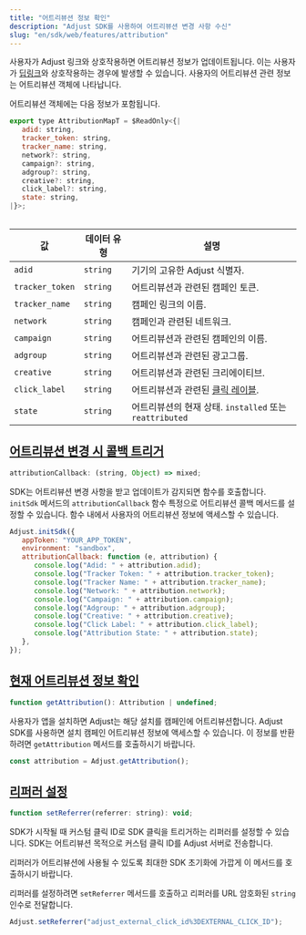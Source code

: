 ```yaml
---
title: "어트리뷰션 정보 확인"
description: "Adjust SDK를 사용하여 어트리뷰션 변경 사항 수신"
slug: "en/sdk/web/features/attribution"
---
```

사용자가 Adjust 링크와 상호작용하면 어트리뷰션 정보가 업데이트됩니다. 이는 사용자가 [딥링크](https://help.adjust.com/en/article/deep-links)와 상호작용하는 경우에 발생할 수 있습니다. 사용자의 어트리뷰션 관련 정보는 어트리뷰션 객체에 나타납니다.

어트리뷰션 객체에는 다음 정보가 포함됩니다.

```js
export type AttributionMapT = $ReadOnly<{|
   adid: string,
   tracker_token: string,
   tracker_name: string,
   network?: string,
   campaign?: string,
   adgroup?: string,
   creative?: string,
   click_label?: string,
   state: string,
|}>;
```

<table> 

|        값        |  데이터 유형  |                                  설명                                   |
|-----------------|----------|-----------------------------------------------------------------------|
| `adid`          | `string` | 기기의 고유한 Adjust 식별자.                                                   |
| `tracker_token` | `string` | 어트리뷰션과 관련된 캠페인 토큰.                                                    |
| `tracker_name`  | `string` | 캠페인 링크의 이름.                                                           |
| `network`       | `string` | 캠페인과 관련된 네트워크.                                                        |
| `campaign`      | `string` | 어트리뷰션과 관련된 캠페인의 이름.                                                   |
| `adgroup`       | `string` | 어트리뷰션과 관련된 광고그룹.                                                      |
| `creative`      | `string` | 어트리뷰션과 관련된 크리에이티브.                                                    |
| `click_label`   | `string` | 어트리뷰션과 관련된 [클릭 레이블](https://help.adjust.com/en/article/user-rewards). |
| `state`         | `string` | 어트리뷰션의 현재 상태. `installed` 또는 `reattributed`                           |

</Table> 

[어트리뷰션 변경 시 콜백 트리거](trigger-a-callback-when-attribution-changes)
----------------------------------------------------------------

```js
attributionCallback: (string, Object) => mixed;
```

SDK는 어트리뷰션 변경 사항을 받고 업데이트가 감지되면 함수를 호출합니다. `initSdk` 메서드의 `attributionCallback` 함수 특정으로 어트리뷰션 콜백 메서드를 설정할 수 있습니다. 함수 내에서 사용자의 어트리뷰션 정보에 액세스할 수 있습니다.

```js
Adjust.initSdk({
   appToken: "YOUR_APP_TOKEN",
   environment: "sandbox",
   attributionCallback: function (e, attribution) {
      console.log("Adid: " + attribution.adid);
      console.log("Tracker Token: " + attribution.tracker_token);
      console.log("Tracker Name: " + attribution.tracker_name);
      console.log("Network: " + attribution.network);
      console.log("Campaign: " + attribution.campaign);
      console.log("Adgroup: " + attribution.adgroup);
      console.log("Creative: " + attribution.creative);
      console.log("Click Label: " + attribution.click_label);
      console.log("Attribution State: " + attribution.state);
   },
});
```

[현재 어트리뷰션 정보 확인](get-current-attribution-information)
-----------------------------------------------------

```js
function getAttribution(): Attribution | undefined;
```

사용자가 앱을 설치하면 Adjust는 해당 설치를 캠페인에 어트리뷰션합니다. Adjust SDK를 사용하면 설치 캠페인 어트리뷰션 정보에 액세스할 수 있습니다. 이 정보를 반환하려면 `getAttribution` 메서드를 호출하시기 바랍니다.

```js
const attribution = Adjust.getAttribution();
```

[리퍼러 설정](set-a-referrer)
------------------------

```js
function setReferrer(referrer: string): void;
```

SDK가 시작될 때 커스텀 클릭 ID로 SDK 클릭을 트리거하는 리퍼러를 설정할 수 있습니다. SDK는 어트리뷰션 목적으로 커스텀 클릭 ID를 Adjust 서버로 전송합니다.
<callout type="important"> 

리퍼러가 어트리뷰션에 사용될 수 있도록 최대한 SDK 초기화에 가깝게 이 메서드를 호출하시기 바랍니다.
</Callout> 

리퍼러를 설정하려면 `setReferrer` 메서드를 호출하고 리퍼러를 URL 암호화된 `string` 인수로 전달합니다.

```js
Adjust.setReferrer("adjust_external_click_id%3DEXTERNAL_CLICK_ID");
```

